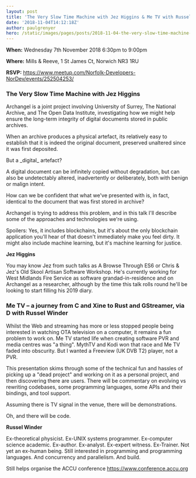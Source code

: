```yaml
---
layout: post
title: 'The Very Slow Time Machine with Jez Higgins & Me TV with Russel Winder'
date: '2018-11-04T14:12:18Z'
author: paulgrenyer
hero: /static/images/pages/posts/2018-11-04-the-very-slow-time-machine-with-jez-higgins-and-me-tv-with-russel-winder/hero.jpg
---
```


**When:** Wednesday 7th November 2018 6:30pm to 9:00pm

**Where:** Mills & Reeve, 1 St James Ct, Norwich NR3 1RU

**RSVP:** <https://www.meetup.com/Norfolk-Developers-NorDev/events/252504253/>

### The Very Slow Time Machine with Jez Higgins

Archangel is a joint project involving University of Surrey, The National Archive, and The Open Data Institute, investigating how we might help ensure the long-term integrity of digital documents stored in public archives.

When an archive produces a physical artefact, its relatively easy to establish that it is indeed the original document, preserved unaltered since it was first deposited.

But a \_digital\_ artefact?

A digital document can be infinitely copied without degradation, but can also be undetectably altered, inadvertently or deliberately, both with benign or malign intent.

How can we be confident that what we've presented with is, in fact, identical to the document that was first stored in archive?

Archangel is trying to address this problem, and in this talk I'll describe some of the approaches and technologies we're using.

Spoilers: Yes, it includes blockchains, but it's about the only blockchain application you'll hear of that doesn't immediately make you feel dirty. It might also include machine learning, but it's machine learning for justice.

**Jez Higgins**

You may know Jez from such talks as A Browse Through ES6 or Chris & Jez's Old Skool Artisan Software Workshop. He's currently working for West Midlands Fire Service as software grandad-in-residence and on Archangel as a researcher, although by the time this talk rolls round he'll be looking to start filling his 2019 diary.

### Me TV – a journey from C and Xine to Rust and GStreamer, via D with Russel Winder

Whilst the Web and streaming has more or less stopped people being interested in watching OTA television on a computer, it remains a fun problem to work on. Me TV started life when creating software PVR and media centres was "a thing". MythTV and Kodi won that race and Me TV faded into obscurity. But I wanted a Freeview (UK DVB T2) player, not a PVR.

This presentation skims through some of the technical fun and hassles of picking up a "dead project" and working on it as a personal project, and then discovering there are users. There will be commentary on evolving vs rewriting codebases, some programming languages, some APIs and their bindings, and tool support.

Assuming there is TV signal in the venue, there will be demonstrations.

Oh, and there will be code.

**Russel Winder**

Ex-theoretical physicist. Ex-UNIX systems programmer. Ex-computer science academic. Ex-author. Ex-analyst. Ex-expert witness. Ex-Trainer. Not yet an ex-human being. Still interested in programming and programming languages. And concurrency and parallelism. And build.

Still helps organise the ACCU conference <https://www.conference.accu.org>